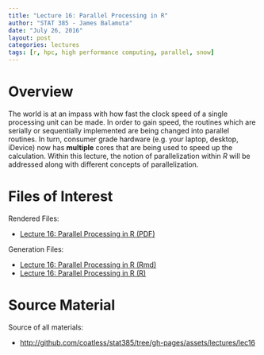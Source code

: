 ```yaml
---
title: "Lecture 16: Parallel Processing in R"
author: "STAT 385 - James Balamuta"
date: "July 26, 2016"
layout: post
categories: lectures
tags: [r, hpc, high performance computing, parallel, snow]
---
```


# Overview

The world is at an impass with how fast the clock speed of a single processing
unit can be made. In order to gain speed, the routines which are serially or
sequentially implemented are being changed into parallel routines. In turn,
consumer grade hardware (e.g. your laptop, desktop, iDevice) now has **multiple**
cores that are being used to speed up the calculation. Within this lecture, the
notion of parallelization within *R* will be addressed along with different
concepts of parallelization. 

# Files of Interest 

Rendered Files:

* [Lecture 16: Parallel Processing in R (PDF)](/assets/lectures/lec16/lec16-parallel-processing-in-r.pdf)

Generation Files:

* [Lecture 16: Parallel Processing in R (Rmd)](/assets/lectures/lec16/lec16-parallel-processing-in-r.Rmd)
* [Lecture 16: Parallel Processing in R (R)](/assets/lectures/lec16/lec16-parallel-processing-in-r.R)

# Source Material

Source of all materials: 

* <http://github.com/coatless/stat385/tree/gh-pages/assets/lectures/lec16>
